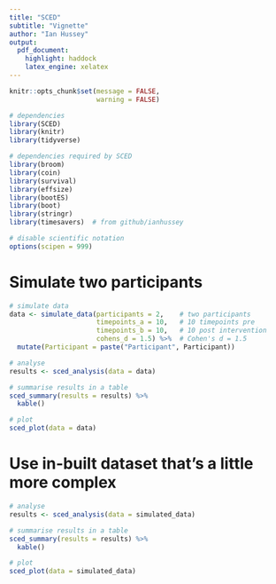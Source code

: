 ```yaml
---
title: "SCED"
subtitle: "Vignette"
author: "Ian Hussey"
output: 
  pdf_document:
    highlight: haddock
    latex_engine: xelatex
---
```


```r

knitr::opts_chunk$set(message = FALSE, 
                      warning = FALSE)

```

```r

# dependencies
library(SCED)
library(knitr)
library(tidyverse)

# dependencies required by SCED
library(broom)
library(coin)
library(survival)
library(effsize)
library(bootES)
library(boot)
library(stringr)
library(timesavers)  # from github/ianhussey

# disable scientific notation
options(scipen = 999) 

```

# Simulate two participants

```r

# simulate data
data <- simulate_data(participants = 2,    # two participants
                      timepoints_a = 10,   # 10 timepoints pre 
                      timepoints_b = 10,   # 10 post intervention
                      cohens_d = 1.5) %>%  # Cohen's d = 1.5
  mutate(Participant = paste("Participant", Participant))

```

```r

# analyse
results <- sced_analysis(data = data)

```

```r

# summarise results in a table
sced_summary(results = results) %>%
  kable()

```

```r

# plot
sced_plot(data = data)

```

# Use in-built dataset that's a little more complex

```r

# analyse
results <- sced_analysis(data = simulated_data)

```

```r

# summarise results in a table
sced_summary(results = results) %>%
  kable()

```


```r

# plot
sced_plot(data = simulated_data)

```
